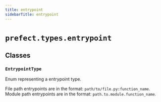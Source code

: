 ```yaml
---
title: entrypoint
sidebarTitle: entrypoint
---
```


# `prefect.types.entrypoint`

## Classes

### `EntrypointType` <sup><a href="https://github.com/PrefectHQ/prefect/blob/main/src/prefect/types/entrypoint.py#L4" target="_blank"><Icon icon="github" size="14" /></a></sup>


Enum representing a entrypoint type.

File path entrypoints are in the format: `path/to/file.py:function_name`.
Module path entrypoints are in the format: `path.to.module.function_name`.

